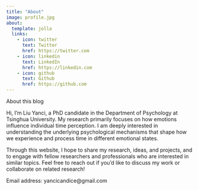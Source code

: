 ```yaml
---
title: "About"
image: profile.jpg
about:
  template: jolla
  links:
    - icon: twitter
      text: Twitter
      href: https://twitter.com
    - icon: linkedin
      text: LinkedIn
      href: https://linkedin.com
    - icon: github
      text: Github
      href: https://github.com
---
```


About this blog

Hi, I'm Liu Yanci, a PhD candidate in the Department of Psychology at Tsinghua University. My research primarily focuses on how emotions influence individual time perception. I am deeply interested in understanding the underlying psychological mechanisms that shape how we experience and process time in different emotional states.

Through this website, I hope to share my research, ideas, and projects, and to engage with fellow researchers and professionals who are interested in similar topics. Feel free to reach out if you'd like to discuss my work or collaborate on related research!

Email address: yancicandice\@gmail.com
